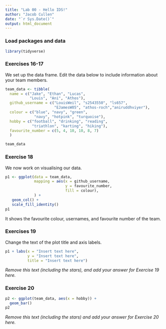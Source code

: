 ```yaml
---
title: "Lab 00 - Hello IDS!"
author: "Jacob Cullen"
date: "`r Sys.Date()`"
output: html_document
---
```


### Load packages and data

```r
library(tidyverse) 
```

### Exercises 16-17

We set up the data frame. Edit the data below to include information about your team members.

```r
team_data <- tibble(
  name = c("Jake", "Ethan", "Lucas", 
           "Louis", "Ani", "Athos"),
  github_username = c("LouisWeil", "s2543550", "ls657", 
                      "EJamesW05", "athos-roch","aniruddhviyer"), 
  colour = c("blue", "navy", "green", 
             "navy", "hotpink", "turquoise"),
  hobby = c("football", "drinking", "reading", 
            "triathlon", "karting", "hiking"),
  favourite_number = c(5, 4, 10, 10, 8, 7)
  )

team_data
```

### Exercise 18

We now work on visualising our data. 

```r
p1 <- ggplot(data = team_data, 
             mapping = aes(x = github_username, 
                           y = favourite_number,
                           fill = colour), 
             ) +
   geom_col() +
   scale_fill_identity()
p1
```


It shows the favourite colour, usernames, and favourite number of the team.

### Exercises 19

Change the text of the plot title and axis labels.

```r
p1 + labs(x = "Insert text here", 
          y = "Insert text here",
          title = "Insert text here")
```

*Remove this text (including the stars), and add your answer for Exercise 19 here.*

### Exercise 20

```r
p2 <- ggplot(team_data, aes(x = hobby)) +
  geom_bar()
p2
```

*Remove this text (including the stars) and add your answer for Exercise 20 here.*
